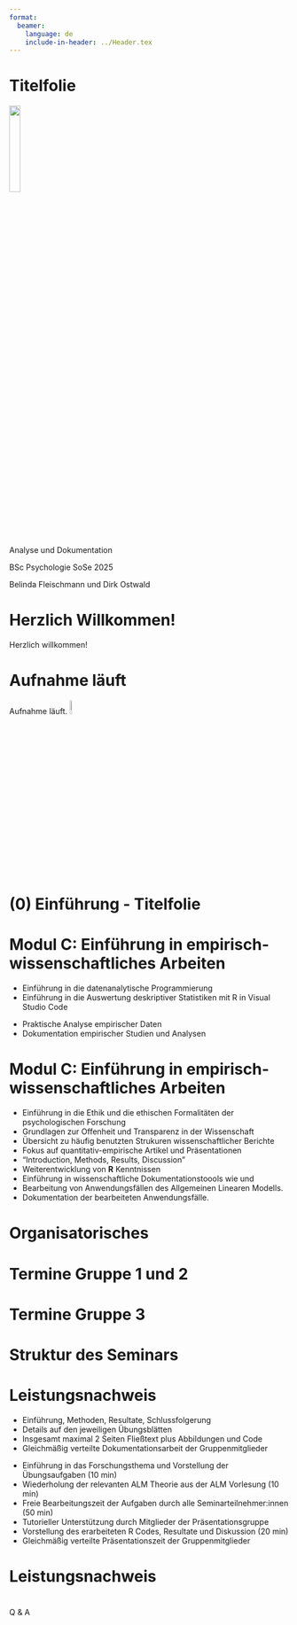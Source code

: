 ```yaml
---
format:
  beamer:
    language: de
    include-in-header: ../Header.tex
---
```




# Titelfolie {.plain}
\center
![](../Abbildungen/otto.png){width="20%"}

\vspace{2mm}

\Huge
Analyse und Dokumentation
\vspace{4mm}

\Large
BSc Psychologie SoSe 2025

\vspace{5mm}
\large
Belinda Fleischmann und Dirk Ostwald



# Herzlich Willkommen!{.plain} 
\huge
\center
\vfill
Herzlich willkommen!
\vfill


# Aufnahme läuft {.plain}
\huge
\vfill

\vspace{3mm}
\center
Aufnahme läuft.
![](../Abbildungen/mikro.png){width="8%"}

\vfill


# (0) Einführung - Titelfolie {.plain}
\vfill
\center
\huge
\textcolor{black}{(0) Einführung}
\vfill



# Modul C: Einführung in empirisch-wissenschaftliches Arbeiten
\setstretch{2}
\textcolor{darkblue}{C1. Programmierung und Deskriptive Statistik}

* Einführung in die datenanalytische Programmierung
* Einführung in die Auswertung deskriptiver Statistiken mit R in Visual Studio Code

\vspace{3mm}

\textcolor{darkblue}{C2. Analyse und Dokumentation}

* Praktische Analyse empirischer Daten
* Dokumentation empirischer Studien und Analysen

# Modul C: Einführung in empirisch-wissenschaftliches Arbeiten
\setstretch{2}
\textcolor{darkblue}{Inhalte}

\small
* Einführung in die Ethik und die ethischen Formalitäten der psychologischen Forschung  
* Grundlagen zur Offenheit und Transparenz in der Wissenschaft
* Übersicht zu häufig benutzten Strukuren wissenschaftlicher Berichte
* Fokus auf quantitativ-empirische Artikel und Präsentationen
* "Introduction, Methods, Results, Discussion" 
* Weiterentwicklung von **R** Kenntnissen
* Einführung in wissenschaftliche Dokumentationstoools wie \textcolor{linkblue}{\href{https://quarto.org/}{Quarto}} und \textcolor{linkblue}{\href{https://www.zotero.org/}{Zotero}} 
* Bearbeitung von Anwendungsfällen des Allgemeinen Linearen Modells.
* Dokumentation der bearbeiteten Anwendungsfälle.


# Organisatorisches
\setstretch{1.5}
\small

\begin{itemize}
\item \textbf{Gruppe 1:}  
Donnerstags, 13-15 Uhr (Raum G22A-110)  \\
\textit{(2 Ausweichtermine Mittwochs, 11-13 Uhr, Raum G22A-362)}
\item \textbf{Gruppe 2:}  
Donnerstags, 15-17 Uhr (Raum G26.1-007, URZ Pool 4)  \\
\textit{(2 Ausweichtermine Mittwochs, 15-17 Uhr, Raum G26.1-006, URZ Pool 3)}
\item \textbf{Gruppe 3:}  
Freitags, 9-11 Uhr (Raum G22A-111)
\item Tutorien (2 Gruppen, Mittwochs): Organisation über die \textcolor{linkblue}{\href{https://elearning.ovgu.de/course/view.php?id=18887}{Moodleseite des Tutoriums}}
\item Kursmaterialien (Folien, Videos, Source Code) auf der \textcolor{linkblue}{\href{https://www.ipsy.ovgu.de/Institut/Abteilungen+des+Institutes/Methodenlehre+I+_+Experimentelle+und+Neurowissenschaftliche+Psychologie/Lehre/Sommersemester+2025/Analyse+und+Dokumentation.html}{Kurswebseite}}
\item Code auf \textcolor{linkblue}{\href{https://github.com/belindamef/analyse-und-doku-25}{Github}}
\item Ankündigungen über die \textcolor{linkblue}{\href{https://elearning.ovgu.de/course/view.php?id=19052}{Moodleseite des Seminars}}
\item Vorherige Iteration des Kurses: \textcolor{linkblue}{\href{https://bit.ly/43nYIGv}{Design, Analyse, Dokumentation (SoSe 2024)}}
\item Forum für Studierende im \textcolor{linkblue}{\href{https://mm.cs.ovgu.de/bsc-psychologie-2023/channels/c2---analyse-und-dokumentation-sose-2025}{Mattermost-Channel}}
(Einmalige \textcolor{linkblue}{\href{https://mm.cs.ovgu.de/signup_user_complete/?id=md7rjp5q4jy4zrmwpgar9qr5ih&sbr=su}{Registrierung}})
\item Klausurtermin und Klausurort gemäß Prüfungsplan des \textcolor{linkblue}{\href{https://bit.ly/4jodUIu}{FNW Prüfungsamtes}}
\item Klausurwiederholungstermin am Ende des Wintersemesters 2025/26
\end{itemize}



# Termine Gruppe 1 und 2
\setstretch{1.3}
\vfill
\center
\small
\renewcommand{\arraystretch}{1.1}

\begin{tabular}{llll}
Wochentag      & Datum          & Format                & Thema                                 \\\hline
Donnerstag     & 10.04.25       & Seminar               &  (1) Quarto, Zotero, Tidyverse        \\
Donnerstag     & 17.04.25       & Seminar               &  (2) Ethik und Ethische Formalitäten       \\
Donnerstag     & 24.04.25       & Seminar               &  (3) Wissenschaftliche Berichte        \\
\textcolor{darkblue}{Mittwoch}  & 30.04.25              & Seminar  &  (4) Offenheit und Transparenz         \\
Donnerstag     & 08.05.25       & Praxisseminar         &      Offene Übung                     \\  \hline
Donnerstag     & 15.05.25       & Präsentationen        &  Einfache Lineare Regression          \\
\textcolor{darkblue}{Mittwoch}  & 21.05.25              & Präsentationen        &  Korrelation                          \\
\textcolor{gray}{Donnerstag}    & \textcolor{gray}{29.05.25}       & \textcolor{gray}{Christi Himmelfahrt}                         \\
Donnerstag     & 05.06.25       & Präsentationen        &  Einstichproben-T-Test                \\
Donnerstag     & 12.06.25       & Präsentationen        &  Zweistichproben-T-Test               \\
Donnerstag     & 19.06.25       & Präsentationen        &  Einfaktorielle Varianzanalyse        \\
Donnerstag     & 26.06.25       & Präsentationen        &  Zweifaktorielle Varianzanalyse        \\
Donnerstag     & 03.07.25       & Präsentationen        &  Multiple Regression                   \\
Donnerstag     & 10.07.25       & Präsentationen        &  Kovarianzanalyse                     \\\hline
               & Juli 2025      & Klausurtermin                                                     \\
               & März 2026      & Klausurwiederholungstermin                                        \\
\end{tabular}

# Termine Gruppe 3
\setstretch{1.3}
\vfill
\center
\small
\renewcommand{\arraystretch}{1.1}

\begin{tabular}{llll}
Wochentag      & Datum          & Format               & Thema                                  \\\hline
Freitag        & 11.04.25       & Seminar               &  (1) Quarto, Zotero, Tidyverse                \\
\textcolor{gray}{Freitag}    & \textcolor{gray}{18.04.25}       & \textcolor{gray}{Karfreitag}  \\
Freitag        & 25.04.25       & Seminar               &  (2) Ethik und Ethische Formalitäten  \\
Freitag        & 02.05.25       & Seminar               &  (3) Wissenschaftliche Berichte       \\
Freitag        & 09.05.25       & Seminar               &  (4) Offenheit und Transparenz        \\
Freitag        & 16.05.25       & Praxisseminar         &      Offene Übung                     \\  \hline
Freitag        & 23.05.25       & Präsentationen        &  Einfache Lineare Regression          \\
Freitag        & 30.05.25       & Präsentationen        &  Korrelation                          \\

Freitag        & 06.06.25       & Präsentationen        &  Einstichproben-T-Test                \\
Freitag        & 13.06.25       & Präsentationen        &  Zweistichproben-T-Test               \\
Freitag        & 20.06.25       & Präsentationen        &  Einfaktorielle Varianzanalyse        \\
Freitag        & 27.06.25       & Präsentationen        &  Zweifaktorielle Varianzanalyse       \\
Freitag        & 04.07.25       & Präsentationen        &  Multiple Regression                  \\
Freitag        & 11.07.25       & Präsentationen        &  Kovarianzanalyse                     \\\hline
               & Juli 2025      & Klausurtermin                                                 \\
               & März 2026      & Klausurwiederholungstermin                                    \\
\end{tabular}




# Struktur des Seminars
\setstretch{1.3}

\textcolor{darkblue}{Seminarformat}

\begin{itemize}\small \justifying
\item \textbf{Seminare} (Termine 1-4): Theoretische Einführung
\item \textbf{Praxisseminar} (Termin 5): Offene Übung mit Hilfestellung der Lehrpersonen
\item \textbf{Präsentationen} (Termine 6-13): Vorstellung der Gruppenarbeiten
\end{itemize}

\textcolor{darkblue}{Leistungsnachweis: Gruppenarbeit}

\begin{itemize}\small \justifying
\item Anwendungsfällen des Allgemeinen Linearen Modells im Kontext der Psychotherapieforschung
\item Studierende arbeiten in Kleingruppen (2-3 Personen) an einem Übungsblatt  
\item Pro Gruppe ist eine vollständige Datenanalyse mit \textcolor{linkblue}{\href{https://www.r-project.org/}{R}} durchzuführen 
\item Pro Gruppe ist ein Bericht und eine Präsentation mit \textcolor{linkblue}{\href{https://quarto.org/}{Quarto}} zu erstellen 
\item Jede Gruppe stellt ihre Arbeit an ensprechendem Präsentationstermin vor 
\item Jede Gruppe leitet eine Seminarübung zu den jeweiligen Programmieraufgaben 
\item Gruppenbildung und Themenverteilung erfolgt über Moodle
\item Die praktische Umsetzung der Analysemethoden ist klausurrelevant
\end{itemize}

# Leistungsnachweis
\setstretch{1.6}
\normalsize
\textcolor{darkblue}{Schriftlicher Bericht}
\small

* Einführung, Methoden, Resultate, Schlussfolgerung 
* Details auf den jeweiligen Übungsblätten 
* Insgesamt maximal 2 Seiten Fließtext plus Abbildungen und Code
* Gleichmäßig verteilte Dokumentationsarbeit der Gruppenmitglieder

\normalsize
\textcolor{darkblue}{Präsentation}
\small

* Einführung in das Forschungsthema und Vorstellung der Übungsaufgaben (10 min)
* Wiederholung der relevanten ALM Theorie aus der ALM Vorlesung (10 min)
* Freie Bearbeitungszeit der Aufgaben durch alle Seminarteilnehmer:innen (50 min)
* Tutorieller Unterstützung durch Mitglieder der Präsentationsgruppe
* Vorstellung des erarbeiteten R Codes, Resultate und Diskussion (20 min)
* Gleichmäßig verteilte Präsentationszeit der Gruppenmitglieder

\textcolor{darkblue}{Das Tutorium dient der Unterstüzung von Vorbereitung von Präsentation und Bericht!}

# Leistungsnachweis
\vspace{1mm}
\setstretch{1.2}

\textcolor{darkblue}{Abgabe des Leistungsnachweises (Bericht und Präsentation)}

\begin{itemize}\small \justifying
\item Abgabetermin: Ein Tag vor der Präsentation
\item Einreichung im \textcolor{linkblue}{\href{https://cloud.ovgu.de/s/LMd5EEpTYZ6eM4T}{Cloud-Ordner}}
\item Erforderliche Dateien pro Gruppe:
   \begin{itemize}\small \justifying
      \item Bericht als .qmd und .pdf
      \item Präsentation als .qmd und .pdf
      \item Optional: Bibliographie-Datei als .bib \\ 
      \item $\Rightarrow$ insgesamt mindestens 4 Dateien pro Gruppe. 
   \end{itemize}
\item Dateibenennung nach Schema: \\ "[Nummer]-[Thema]-Gruppe-[Gruppennummer]-[Dokumenttyp].[Dateityp]"
\item Beispiele für Dateibenennung:
  \begin{itemize} \tiny \setstretch{1.2}
    \item "7-Multiple-Regression-Gruppe-1-Präsentation.qmd"
    \item "7-Multiple-Regression-Gruppe-1-Präsentation.pdf"
    \item "7-Multiple-Regression-Gruppe-1-Bericht.qmd"
    \item "7-Multiple-Regression-Gruppe-1-Bericht.pdf"
    \item "7-Multiple-Regression-Gruppe-1-Referenzen.bib" (optional)
  \end{itemize}
\end{itemize}


#  
\vfill
\Huge
\center
Q & A
\vfill